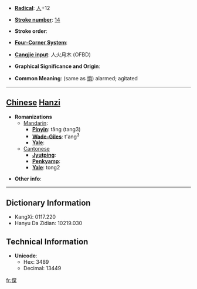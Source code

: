 * '''[[Wiktionary:Chinese radical index| Radical]]''': [[Wiktionary:Chinese radical index 人|人]]+12

* '''[[Wiktionary:Chinese total strokes index|Stroke number]]''': [[Wiktionary:Chinese total strokes index 14|14]]

* '''Stroke order''': 

* '''[[Wiktionary:Chinese four corner index|Four-Corner System]]''': 

* '''[[Wiktionary:Chinese Cangjie index|Cangjie input]]''': 人火月木 (OFBD)

* '''Graphical Significance and Origin''': 

* '''Common Meaning''': (same as [[惝]]) alarmed; agitated

----

== [[Chinese]] [[Hanzi]] ==

* '''Romanizations'''
** [[Mandarin]]:
*** '''[[Pinyin]]''': tǎng (tang3)
*** '''[[Wade-Giles]]''': t'ang<sup>3</sup>
*** '''[[Yale]]''': 
**[[Cantonese]]
***'''[[Jyutping]]''':
***'''[[Penkyamp]]''': 
***'''[[Yale]]''': tong2

* '''Other info''': 

----

== Dictionary Information ==

* KangXi: 0117.220
* Hanyu Da Zidian: 10219.030

== Technical Information ==

* '''Unicode''':
** Hex: 3489
** Decimal: 13449
[[fr:㒉]]